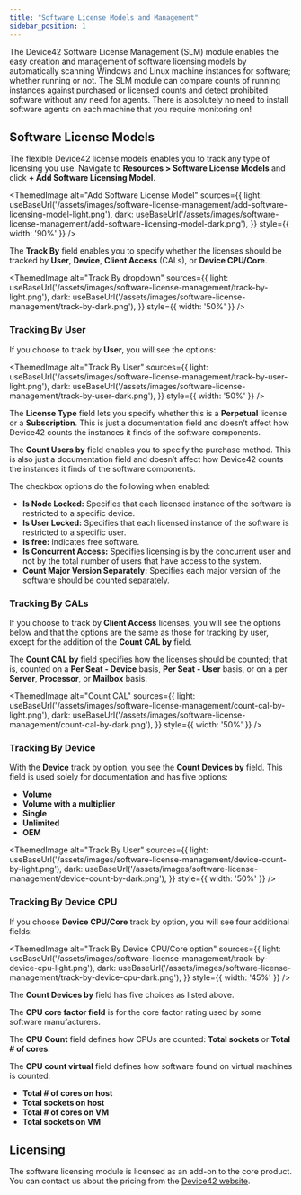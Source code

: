 ```yaml
---
title: "Software License Models and Management"
sidebar_position: 1
---
```



The Device42 Software License Management (SLM) module enables the easy creation and management of software licensing models by automatically scanning Windows and Linux machine instances for software; whether running or not. The SLM module can compare counts of running instances against purchased or licensed counts and detect prohibited software without any need for agents. There is absolutely no need to install software agents on each machine that you require monitoring on!

## Software License Models

The flexible Device42 license models enables you to track any type of licensing you use. Navigate to **Resources > Software License Models** and click **+ Add Software Licensing Model**.

<ThemedImage
  alt="Add Software License Model"
  sources={{
    light: useBaseUrl('/assets/images/software-license-management/add-software-licensing-model-light.png'),
    dark: useBaseUrl('/assets/images/software-license-management/add-software-licensing-model-dark.png'),
  }}
  style={{ width: '90%' }} 
/>

The **Track By** field enables you to specify whether the licenses should be tracked by **User**, **Device**, **Client Access** (CALs), or **Device CPU/Core**.

<ThemedImage
  alt="Track By dropdown"
  sources={{
    light: useBaseUrl('/assets/images/software-license-management/track-by-light.png'),
    dark: useBaseUrl('/assets/images/software-license-management/track-by-dark.png'),
  }}
  style={{ width: '50%' }} 
/>

### Tracking By User

If you choose to track by **User**, you will see the options:

<ThemedImage
  alt="Track By User"
  sources={{
    light: useBaseUrl('/assets/images/software-license-management/track-by-user-light.png'),
    dark: useBaseUrl('/assets/images/software-license-management/track-by-user-dark.png'),
  }}
  style={{ width: '50%' }} 
/>

The **License Type** field lets you specify whether this is a **Perpetual** license or a **Subscription**. This is just a documentation field and doesn’t affect how Device42 counts the instances it finds of the software components.

The **Count Users by** field enables you to specify the purchase method. This is also just a documentation field and doesn’t affect how Device42 counts the instances it finds of the software components.

The checkbox options do the following when enabled:

- **Is Node Locked:** Specifies that each licensed instance of the software is restricted to a specific device.
- **Is User Locked:** Specifies that each licensed instance of the software is restricted to a specific user.
- **Is free:** Indicates free software.
- **Is Concurrent Access:** Specifies licensing is by the concurrent user and not by the total number of users that have access to the system.
- **Count Major Version Separately:** Specifies each major version of the software should be counted separately.

### Tracking By CALs

If you choose to track by **Client Access** licenses, you will see the options below and that the options are the same as those for tracking by user, except for the addition of the **Count CAL by** field.

The **Count CAL by** field specifies how the licenses should be counted; that is, counted on a **Per Seat - Device** basis, **Per Seat - User** basis, or on a per **Server**, **Processor**, or **Mailbox** basis.

<ThemedImage
  alt="Count CAL"
  sources={{
    light: useBaseUrl('/assets/images/software-license-management/count-cal-by-light.png'),
    dark: useBaseUrl('/assets/images/software-license-management/count-cal-by-dark.png'),
  }}
  style={{ width: '50%' }} 
/>

### Tracking By Device

With the **Device** track by option, you see the **Count Devices by** field. This field is used solely for documentation and has five options: 
- **Volume**
- **Volume with a multiplier**
- **Single**
- **Unlimited**
- **OEM**

<ThemedImage
  alt="Track By User"
  sources={{
    light: useBaseUrl('/assets/images/software-license-management/device-count-by-light.png'),
    dark: useBaseUrl('/assets/images/software-license-management/device-count-by-dark.png'),
  }}
  style={{ width: '50%' }} 
/>

### Tracking By Device CPU

If you choose **Device CPU/Core** track by option, you will see four additional fields:

<ThemedImage
  alt="Track By Device CPU/Core option"
  sources={{
    light: useBaseUrl('/assets/images/software-license-management/track-by-device-cpu-light.png'),
    dark: useBaseUrl('/assets/images/software-license-management/track-by-device-cpu-dark.png'),
  }}
  style={{ width: '45%' }} 
/>

The **Count Devices by** field has five choices as listed above.

The **CPU core factor field** is for the core factor rating used by some software manufacturers.

The **CPU Count** field defines how CPUs are counted: **Total sockets** or **Total # of cores**.

The **CPU count virtual** field defines how software found on virtual machines is counted:
- **Total # of cores on host** 
- **Total sockets on host**
- **Total # of cores on VM**
- **Total sockets on VM**

## Licensing

The software licensing module is licensed as an add-on to the core product. You can contact us about the pricing from the [Device42 website](https://www.device42.com/contact/).
